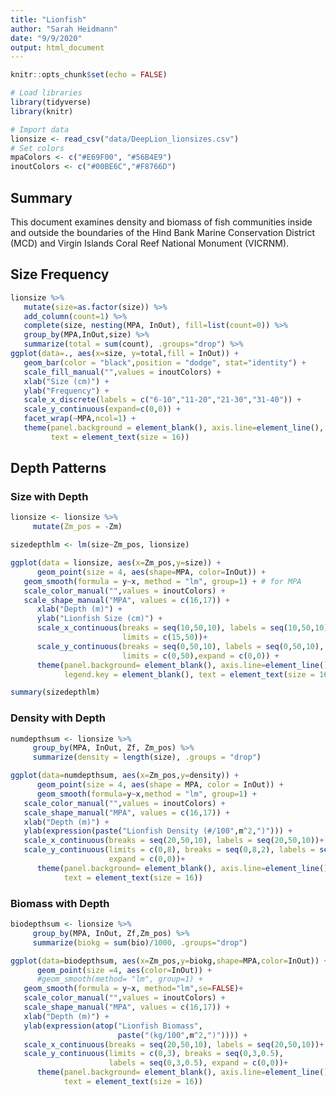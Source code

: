 ```yaml
---
title: "Lionfish"
author: "Sarah Heidmann"
date: "9/9/2020"
output: html_document
---
```


```r
knitr::opts_chunk$set(echo = FALSE)

```
```r
# Load libraries
library(tidyverse)
library(knitr)
```
```r
# Import data
lionsize <- read_csv("data/DeepLion_lionsizes.csv")
# Set colors
mpaColors <- c("#E69F00", "#56B4E9")
inoutColors <- c("#00BE6C","#F8766D")
```

## Summary

This document examines density and biomass of fish communities inside and outside the boundaries of the Hind Bank Marine Conservation District (MCD) and Virgin Islands Coral Reef National Monument (VICRNM).

## Size Frequency

```r
lionsize %>% 
   mutate(size=as.factor(size)) %>% 
   add_column(count=1) %>%
   complete(size, nesting(MPA, InOut), fill=list(count=0)) %>%
   group_by(MPA,InOut,size) %>% 
   summarize(total = sum(count), .groups="drop") %>%
ggplot(data=., aes(x=size, y=total,fill = InOut)) +
   geom_bar(color = "black",position = "dodge", stat="identity") +
   scale_fill_manual("",values = inoutColors) +
   xlab("Size (cm)") +
   ylab("Frequency") +
   scale_x_discrete(labels = c("6-10","11-20","21-30","31-40")) +
   scale_y_continuous(expand=c(0,0)) +
   facet_wrap(~MPA,ncol=1) +
   theme(panel.background = element_blank(), axis.line=element_line(),
         text = element_text(size = 16))
```

## Depth Patterns

### Size with Depth
```r
lionsize <- lionsize %>% 
     mutate(Zm_pos = -Zm)

sizedepthlm <- lm(size~Zm_pos, lionsize)

ggplot(data = lionsize, aes(x=Zm_pos,y=size)) +
      geom_point(size = 4, aes(shape=MPA, color=InOut)) +
   geom_smooth(formula = y~x, method = "lm", group=1) + # for MPA
   scale_color_manual("",values = inoutColors) +
   scale_shape_manual("MPA", values = c(16,17)) +
      xlab("Depth (m)") +
      ylab("Lionfish Size (cm)") +
      scale_x_continuous(breaks = seq(10,50,10), labels = seq(10,50,10),
                         limits = c(15,50))+
      scale_y_continuous(breaks = seq(0,50,10), labels = seq(0,50,10),
                         limits = c(0,50),expand = c(0,0)) +
      theme(panel.background= element_blank(), axis.line=element_line(),
            legend.key = element_blank(), text = element_text(size = 16))

summary(sizedepthlm)
```

### Density with Depth

```r
numdepthsum <- lionsize %>% 
     group_by(MPA, InOut, Zf, Zm_pos) %>%
     summarize(density = length(size), .groups = "drop")

ggplot(data=numdepthsum, aes(x=Zm_pos,y=density)) +
      geom_point(size = 4, aes(shape = MPA, color = InOut)) +
      geom_smooth(formula=y~x,method = "lm", group=1) +
   scale_color_manual("",values = inoutColors) +
   scale_shape_manual("MPA", values = c(16,17)) +
   xlab("Depth (m)") +
   ylab(expression(paste("Lionfish Density (#/100",m^2,")"))) +
   scale_x_continuous(breaks = seq(20,50,10), labels = seq(20,50,10))+
   scale_y_continuous(limits = c(0,8), breaks = seq(0,8,2), labels = seq(0,8,2),
                      expand = c(0,0))+
      theme(panel.background= element_blank(), axis.line=element_line(), 
            text = element_text(size = 16))
```

### Biomass with Depth
```r
biodepthsum <- lionsize %>%
     group_by(MPA, InOut, Zf,Zm_pos) %>%
     summarize(biokg = sum(bio)/1000, .groups="drop")

ggplot(data=biodepthsum, aes(x=Zm_pos,y=biokg,shape=MPA,color=InOut)) +
      geom_point(size =4, aes(color=InOut)) +
      #geom_smooth(method= "lm", group=1) +
   geom_smooth(formula = y~x, method="lm",se=FALSE)+
   scale_color_manual("",values = inoutColors) +
   scale_shape_manual("MPA", values = c(16,17)) +
   xlab("Depth (m)") +
   ylab(expression(atop("Lionfish Biomass", 
                        paste("(kg/100",m^2,")")))) +
   scale_x_continuous(breaks = seq(20,50,10), labels = seq(20,50,10))+
   scale_y_continuous(limits = c(0,3), breaks = seq(0,3,0.5),
                      labels = seq(0,3,0.5), expand = c(0,0))+
      theme(panel.background= element_blank(), axis.line=element_line(), 
            text = element_text(size = 16))
```


